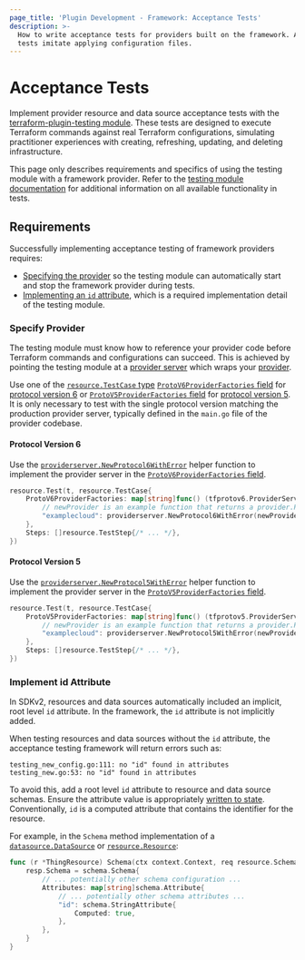 ```yaml
---
page_title: 'Plugin Development - Framework: Acceptance Tests'
description: >-
  How to write acceptance tests for providers built on the framework. Acceptance
  tests imitate applying configuration files.
---
```


# Acceptance Tests

Implement provider resource and data source acceptance tests with the [terraform-plugin-testing module](/terraform/plugin/testing). These tests are designed to execute Terraform commands against real Terraform configurations, simulating practitioner experiences with creating, refreshing, updating, and deleting infrastructure.

This page only describes requirements and specifics of using the testing module with a framework provider. Refer to the [testing module documentation](/terraform/plugin/testing) for additional information on all available functionality in tests.

## Requirements

Successfully implementing acceptance testing of framework providers requires:

- [Specifying the provider](#specify-provider) so the testing module can automatically start and stop the framework provider during tests.
- [Implementing an `id` attribute](#implement-id-attribute), which is a required implementation detail of the testing module.

### Specify Provider

The testing module must know how to reference your provider code before Terraform commands and configurations can succeed. This is achieved by pointing the testing module at a [provider server](/terraform/plugin/framework/provider-servers) which wraps your [provider](/terraform/plugin/framework/providers).

Use one of the [`resource.TestCase` type](/terraform/plugin/testing/acceptance-tests/testcase) [`ProtoV6ProviderFactories` field](https://pkg.go.dev/github.com/hashicorp/terraform-plugin-testing/helper/resource#TestCase.ProtoV6ProviderFactories) for [protocol version 6](/terraform/plugin/terraform-plugin-protocol#protocol-version-6) or [`ProtoV5ProviderFactories` field](https://pkg.go.dev/github.com/hashicorp/terraform-plugin-testing/helper/resource#TestCase.ProtoV5ProviderFactories) for [protocol version 5](/terraform/plugin/terraform-plugin-protocol#protocol-version-5). It is only necessary to test with the single protocol version matching the production provider server, typically defined in the `main.go` file of the provider codebase.

#### Protocol Version 6

Use the [`providerserver.NewProtocol6WithError`](https://pkg.go.dev/github.com/hashicorp/terraform-plugin-framework/providerserver#NewProtocol6WithError) helper function to implement the provider server in the [`ProtoV6ProviderFactories` field](https://pkg.go.dev/github.com/hashicorp/terraform-plugin-testing/helper/resource#TestCase.ProtoV6ProviderFactories).

```go
resource.Test(t, resource.TestCase{
	ProtoV6ProviderFactories: map[string]func() (tfprotov6.ProviderServer, error) {
		// newProvider is an example function that returns a provider.Provider
		"examplecloud": providerserver.NewProtocol6WithError(newProvider()),
	},
	Steps: []resource.TestStep{/* ... */},
})
```

#### Protocol Version 5

Use the [`providerserver.NewProtocol5WithError`](https://pkg.go.dev/github.com/hashicorp/terraform-plugin-framework/providerserver#NewProtocol5WithError) helper function to implement the provider server in the [`ProtoV5ProviderFactories` field](https://pkg.go.dev/github.com/hashicorp/terraform-plugin-testing/helper/resource#TestCase.ProtoV5ProviderFactories).

```go
resource.Test(t, resource.TestCase{
	ProtoV5ProviderFactories: map[string]func() (tfprotov5.ProviderServer, error) {
		// newProvider is an example function that returns a provider.Provider
		"examplecloud": providerserver.NewProtocol5WithError(newProvider()),
	},
	Steps: []resource.TestStep{/* ... */},
})
```

### Implement id Attribute

In SDKv2, resources and data sources automatically included an implicit, root level `id` attribute. In the framework, the `id` attribute is not implicitly added.

When testing resources and data sources without the `id` attribute, the acceptance testing framework will return errors such as:

```text
testing_new_config.go:111: no "id" found in attributes
testing_new.go:53: no "id" found in attributes
```

To avoid this, add a root level `id` attribute to resource and data source schemas. Ensure the attribute value is appropriately [written to state](/terraform/plugin/framework/writing-state). Conventionally, `id` is a computed attribute that contains the identifier for the resource.

For example, in the `Schema` method implementation of a [`datasource.DataSource`](https://pkg.go.dev/github.com/hashicorp/terraform-plugin-framework/datasource#DataSource) or [`resource.Resource`](https://pkg.go.dev/github.com/hashicorp/terraform-plugin-framework/resource#Resource):

```go
func (r *ThingResource) Schema(ctx context.Context, req resource.SchemaRequest, resp *resource.SchemaResponse) {
	resp.Schema = schema.Schema{
		// ... potentially other schema configuration ...
		Attributes: map[string]schema.Attribute{
			// ... potentially other schema attributes ...
			"id": schema.StringAttribute{
				Computed: true,
			},
		},
	}
}
```
